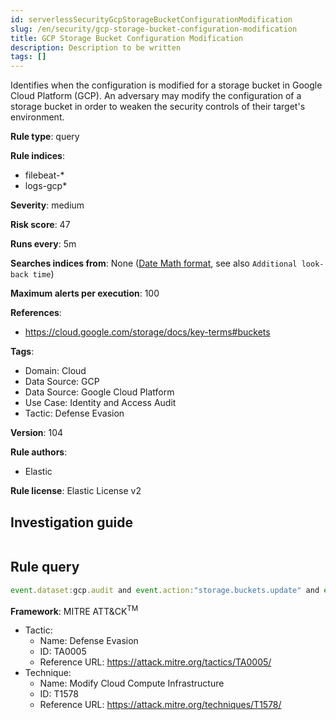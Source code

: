 ```yaml
---
id: serverlessSecurityGcpStorageBucketConfigurationModification
slug: /en/security/gcp-storage-bucket-configuration-modification
title: GCP Storage Bucket Configuration Modification
description: Description to be written
tags: []
---
```


<div id="gcp-storage-bucket-configuration-modification"></div>

Identifies when the configuration is modified for a storage bucket in Google Cloud Platform (GCP). An adversary may modify the configuration of a storage bucket in order to weaken the security controls of their target's environment.

**Rule type**: query

**Rule indices**: 

* filebeat-*
* logs-gcp*

**Severity**: medium

**Risk score**: 47

**Runs every**: 5m

**Searches indices from**: None ([Date Math format](((ref))/common-options.html#date-math), see also <DocLink id="serverlessSecurityRulesUiCreate" section="set-the-rules-schedule">`Additional look-back time`</DocLink>)

**Maximum alerts per execution**: 100

**References**: 

* https://cloud.google.com/storage/docs/key-terms#buckets

**Tags**: 

* Domain: Cloud
* Data Source: GCP
* Data Source: Google Cloud Platform
* Use Case: Identity and Access Audit
* Tactic: Defense Evasion

**Version**: 104

**Rule authors**: 

* Elastic

**Rule license**: Elastic License v2

## Investigation guide

```markdown

```

## Rule query

```js
event.dataset:gcp.audit and event.action:"storage.buckets.update" and event.outcome:success

```

**Framework**: MITRE ATT&CK<sup>TM</sup>

* Tactic:
    * Name: Defense Evasion
    * ID: TA0005
    * Reference URL: https://attack.mitre.org/tactics/TA0005/
* Technique:
    * Name: Modify Cloud Compute Infrastructure
    * ID: T1578
    * Reference URL: https://attack.mitre.org/techniques/T1578/

